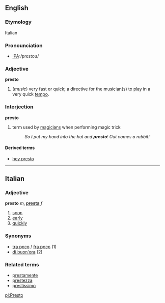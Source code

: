 ==English==
===Etymology===
Italian

===Pronounciation===
*[[Pronunciation guide|IPA]]:/prɛstoʊ/

===Adjective===
'''presto'''

#(''music'') very fast or quick; a directive for the musician(s) to play in a very quick [[tempo]].

===Interjection===
'''presto'''

# term used by [[magician]]s when performing magic trick
#: ''So I put my hand into the hat and '''presto'''!  Out comes a rabbit!''


====Derived terms====
*[[hey presto]]

----

==Italian==
===Adjective===
'''presto''' ''m'', '''[[presta]]''' ''f''

# [[soon]]
# [[early]]
# [[quickly]]

===Synonyms===
*[[tra poco]] / [[fra poco]] (1)
*[[di buon'ora]] (2)

===Related terms===
*[[prestamente]]
*[[prestezza]]
*[[prestissimo]]

[[pl:Presto]]